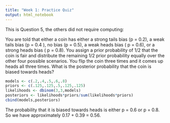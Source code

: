 ```yaml
---
title: "Week 1: Practice Quiz"
output: html_notebook
---
```

This is Question 5, the others did not require computing:

You are told that either a coin has either a strong tails bias (p = 0.2), a weak tails bias (p = 0.4 ), no bias (p = 0.5), a weak heads bias ( p = 0.6), or a strong heads bias ( p = 0.8). You assign a prior probability of 1/2 that the coin is fair and distribute the remaining 1/2 prior probability equally over the other four possible scenarios. You flip the coin three times and it comes up heads all three times. What is the posterior probability that the coin is biased towards heads?

```r
models <- c(.2,.4,.5,.6,.8)
priors <- c(.125,.125,.5,.125,.125)
likelihoods <- dbinom(3,3,models)
posteriors <- likelihoods*priors/sum(likelihoods*priors)
cbind(models,posteriors)


```

The probability that it is biased towards heads is either p = 0.6 or p = 0.8. So we have approximately 0.17 + 0.39 = 0.56.